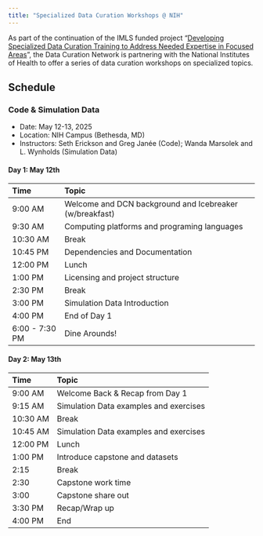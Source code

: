 ```yaml
---
title: "Specialized Data Curation Workshops @ NIH"
---
```


As part of the continuation of the IMLS funded project “[Developing Specialized
Data Curation Training to Address Needed Expertise in Focused
Areas](https://datacurationnetwork.org/expanding-curation-training/)”, the Data
Curation Network is partnering with the National Institutes of Health to offer a
series of data curation workshops on specialized topics.

## Schedule

### Code & Simulation Data

- Date: May 12-13, 2025  
- Location: NIH Campus (Bethesda, MD)
- Instructors: Seth Erickson and Greg Janée (Code); Wanda Marsolek and L. Wynholds (Simulation Data)

#### Day 1: May 12th

| Time            | Topic                                                   |
| :-------------- | :------------------------------------------------------ |
| 9:00 AM         | Welcome and DCN background and Icebreaker (w/breakfast) |
| 9:30 AM         | Computing platforms and programing languages            |
| 10:30 AM        | Break                                                   |
| 10:45 PM        | Dependencies and Documentation                          |
| 12:00 PM        | Lunch                                                   |
| 1:00 PM         | Licensing and project structure                         |
| 2:30 PM         | Break                                                   |
| 3:00 PM         | Simulation Data Introduction                            |
| 4:00 PM         | End of Day 1                                            |
| 6:00 \- 7:30 PM | Dine Arounds\!                                          |

#### Day 2: May 13th

| Time     | Topic                                  |
| :------- | :------------------------------------- |
| 9:00 AM  | Welcome Back & Recap from Day 1        |
| 9:15 AM  | Simulation Data examples and exercises |
| 10:30 AM | Break                                  |
| 10:45 AM | Simulation Data examples and exercises |
| 12:00 PM | Lunch                                  |
| 1:00 PM  | Introduce capstone and datasets        |
| 2:15     | Break                                  |
| 2:30     | Capstone work time                     |
| 3:00     | Capstone share out                     |
| 3:30 PM  | Recap/Wrap up                          |
| 4:00 PM  | End                                    |

